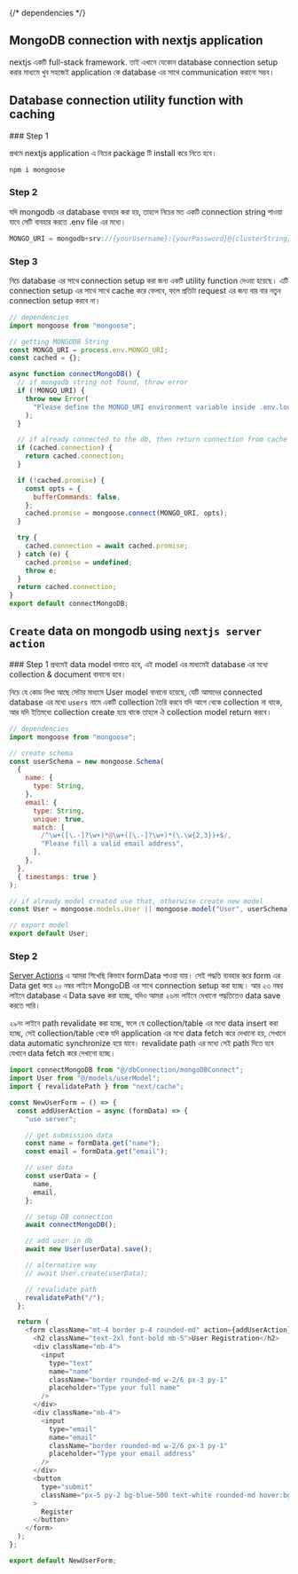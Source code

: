 {/* dependencies */}

## MongoDB connection with nextjs application

nextjs একটি full-stack framework. তাই এখানে যেকোন database connection setup করার মাধ্যমে খুব সহজেই application কে database এর সাথে communication করানো সম্ভব।

## Database connection utility function with caching

<Steps>
### Step 1

প্রথমে nextjs application এ নিচের package টি install করে নিতে হবে।

```bash copy
npm i mongoose
```

### Step 2

যদি mongodb এর database ব্যবহার করা হয়, তাহলে নিচের মত একটি connection string পাওয়া যাবে সেটি ব্যবহার করতে .env file এর মধ্যে।

```js copy filename=".env"
MONGO_URI = mongodb+srv://{yourUsername}:{yourPassword}@{clusterString}/{databaseName}
```

### Step 3

নিচে database এর সাথে connection setup করা জন্য একটি utility function দেওয়া হয়েছে। এটি connection setup এর সাথে সাথে cache করে ফেলবে, ফলে প্রতিটা request এর জন্য বার বার নতুন connection setup করবে না।

```js copy filename="dbConnection/mongoDBConnect.js"
// dependencies
import mongoose from "mongoose";

// getting MONGODB String
const MONGO_URI = process.env.MONGO_URI;
const cached = {};

async function connectMongoDB() {
  // if mongodb string not found, throw error
  if (!MONGO_URI) {
    throw new Error(
      "Please define the MONGO_URI environment variable inside .env.local"
    );
  }

  // if already connected to the db, then return connection from cache
  if (cached.connection) {
    return cached.connection;
  }

  if (!cached.promise) {
    const opts = {
      bufferCommands: false,
    };
    cached.promise = mongoose.connect(MONGO_URI, opts);
  }

  try {
    cached.connection = await cached.promise;
  } catch (e) {
    cached.promise = undefined;
    throw e;
  }
  return cached.connection;
}
export default connectMongoDB;
```

</Steps>

## `Create` data on mongodb using `nextjs server action`

<Steps>
### Step 1 
প্রথমেই data model বানাতে হবে, এই model এর মাধ্যমেই database এর মধ্যে collection & document বানানো হবে।

নিচে যে কোড লিখা আছে সেটার মাধ্যমে User model বানানো হয়েছে, যেটি আমাদের connected database এর মধ্যে `users` নামে একটি collection তৈরি করবে যদি আগে থেকে collection না থাকে, আর যদি ইতিমধ্যে collection create হয়ে থাকে তাহলে ঐ collection model return করবে।

```js copy showLineNumbers filename="models/userModel.js" {}
// dependencies
import mongoose from "mongoose";

// create schema
const userSchema = new mongoose.Schema(
  {
    name: {
      type: String,
    },
    email: {
      type: String,
      unique: true,
      match: [
        /^\w+([\.-]?\w+)*@\w+([\.-]?\w+)*(\.\w{2,3})+$/,
        "Please fill a valid email address",
      ],
    },
  },
  { timestamps: true }
);

// if already model created use that, otherwise create new model
const User = mongoose.models.User || mongoose.model("User", userSchema);

// export model
export default User;
```

### Step 2 

[Server Actions]("/nextjs/data-fetching/server-actions") এ আমরা শিখেছি কিভাবে formData পাওয়া যায়। সেই পদ্ধতি ব্যবহার করে form এর Data get করে ২০ নম্বর লাইনে MongoDB এর সাথে connection setup করা হচ্ছে। আর ২৩ নম্বর লাইনে database এ Data save করা হচ্ছে, যদিও আমরা ২৬নং লাইনে দেখানো পদ্ধতিতেও data save করতে পারি। 

২৯নং লাইনে path revalidate করা হচ্ছে, ফলে যে collection/table এর মধ্যে data insert করা হচ্ছে, সেই collection/table থেকে যদি application এর মধ্যে data fetch করে দেখানো হয়, সেখানে data automatic synchronize হয়ে যাবে। revalidate path এর মধ্যে সেই path দিতে হবে যেখানে data fetch করে দেখানো হচ্ছে।

```js copy showLineNumbers filename="" {1-3, 19-29}
import connectMongoDB from "@/dbConnection/mongoDBConnect";
import User from "@/models/userModel";
import { revalidatePath } from "next/cache";

const NewUserForm = () => {
  const addUserAction = async (formData) => {
    "use server";

    // get submission data
    const name = formData.get("name");
    const email = formData.get("email");

    // user data
    const userData = {
      name,
      email,
    };

    // setup DB connection
    await connectMongoDB();

    // add user in db
    await new User(userData).save();

    // alternative way 
    // await User.create(userData);

    // revalidate path
    revalidatePath("/");
  };

  return (
    <form className="mt-4 border p-4 rounded-md" action={addUserAction}>
      <h2 className="text-2xl font-bold mb-5">User Registration</h2>
      <div className="mb-4">
        <input
          type="text"
          name="name"
          className="border rounded-md w-2/6 px-3 py-1"
          placeholder="Type your full name"
        />
      </div>
      <div className="mb-4">
        <input
          type="email"
          name="email"
          className="border rounded-md w-2/6 px-3 py-1"
          placeholder="Type your email address"
        />
      </div>
      <button
        type="submit"
        className="px-5 py-2 bg-blue-500 text-white rounded-md hover:bg-blue-600"
      >
        Register
      </button>
    </form>
  );
};

export default NewUserForm;
```

</Steps>
